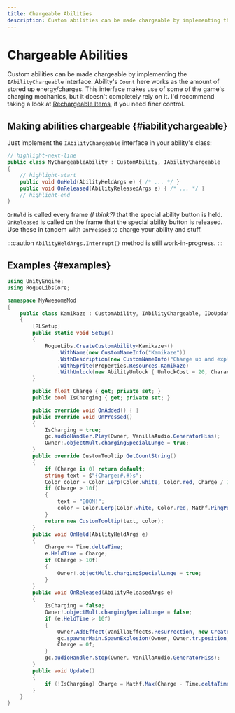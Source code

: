 ```yaml
---
title: Chargeable Abilities
description: Custom abilities can be made chargeable by implementing the IAbilityChargeable interface. Ability's Count here works as the amount of stored up energy/charges. This interface makes use of some of the game's charging mechanics, but it doesn't completely rely on it. I'd recommend taking a look at Rechargeable Items, if you need finer control.
---
```


# Chargeable Abilities

Custom abilities can be made chargeable by implementing the `IAbilityChargeable` interface. Ability's `Count` here works as the amount of stored up energy/charges. This interface makes use of some of the game's charging mechanics, but it doesn't completely rely on it. I'd recommend taking a look at [Rechargeable Items](../custom-items/rechargeable-items), if you need finer control.

## Making abilities chargeable {#iabilitychargeable}

Just implement the `IAbilityChargeable` interface in your ability's class:

```csharp title="/MyAwesomeProject/MyChargeableAbility.cs"
// highlight-next-line
public class MyChargeableAbility : CustomAbility, IAbilityChargeable
{
    // highlight-start
    public void OnHeld(AbilityHeldArgs e) { /* ... */ }
    public void OnReleased(AbilityReleasedArgs e) { /* ... */ }
    // highlight-end
}
```

`OnHeld` is called every frame *(I think?)* that the special ability button is held. `OnReleased` is called on the frame that the special ability button is released. Use these in tandem with `OnPressed` to charge your ability and stuff.

:::caution
`AbilityHeldArgs.Interrupt()` method is still work-in-progress.
:::

## Examples {#examples}

<Tabs>
<TabItem value="Kamikaze">

```csharp title="/MyAwesomeProject/Kamikaze.cs"
using UnityEngine;
using RogueLibsCore;

namespace MyAwesomeMod
{
    public class Kamikaze : CustomAbility, IAbilityChargeable, IDoUpdate
    {
        [RLSetup]
        public static void Setup()
        {
            RogueLibs.CreateCustomAbility<Kamikaze>()
                .WithName(new CustomNameInfo("Kamikaze"))
                .WithDescription(new CustomNameInfo("Charge up and explode everything around you."))
                .WithSprite(Properties.Resources.Kamikaze)
                .WithUnlock(new AbilityUnlock { UnlockCost = 20, CharacterCreationCost = 20 });
        }

        public float Charge { get; private set; }
        public bool IsCharging { get; private set; }

        public override void OnAdded() { }
        public override void OnPressed()
        {
            IsCharging = true;
            gc.audioHandler.Play(Owner, VanillaAudio.GeneratorHiss);
            Owner!.objectMult.chargingSpecialLunge = true;
        }
        public override CustomTooltip GetCountString()
        {
            if (Charge is 0) return default;
            string text = $"{Charge:#.#}s";
            Color color = Color.Lerp(Color.white, Color.red, Charge / 10f);
            if (Charge > 10f)
            {
                text = "BOOM!";
                color = Color.Lerp(Color.white, Color.red, Mathf.PingPong(Time.time * 5, 1f));
            }
            return new CustomTooltip(text, color);
        }
        public void OnHeld(AbilityHeldArgs e)
        {
            Charge += Time.deltaTime;
            e.HeldTime = Charge;
            if (Charge > 10f)
            {
                Owner!.objectMult.chargingSpecialLunge = true;
            }
        }
        public void OnReleased(AbilityReleasedArgs e)
        {
            IsCharging = false;
            Owner!.objectMult.chargingSpecialLunge = false;
            if (e.HeldTime > 10f)
            {
                Owner.AddEffect(VanillaEffects.Resurrection, new CreateEffectInfo(1) { DontShowText = true, IgnoreElectronic = true });
                gc.spawnerMain.SpawnExplosion(Owner, Owner.tr.position, "Huge", false, -1, false, true).noOwnCheck = true;
                Charge = 0f;
            }
            gc.audioHandler.Stop(Owner, VanillaAudio.GeneratorHiss);
        }
        public void Update()
        {
            if (!IsCharging) Charge = Mathf.Max(Charge - Time.deltaTime * 5f, 0f);
        }
    }
}
```

</TabItem>
</Tabs>
